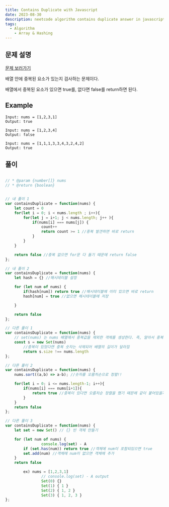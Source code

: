 ```yaml
---
title: Contains Duplicate with Javascript
date: 2023-08-30
description: neetcode algorithm contains duplicate answer in javascript - 자바스크립트로 배열에서 중복값 찾기 알고리즘 문제 풀이
tags:
  - Algorithm
    - Array & Hashing
---
```


## 문제 설명

[문제 보러가기](https://leetcode.com/problems/contains-duplicate/)

배열 안에 중복된 요소가 있는지 검사하는 문제이다.

배열에서 중복된 요소가 있으면 true를, 없다면 false를 return하면 된다.

## Example

```
Input: nums = [1,2,3,1]
Output: true

Input: nums = [1,2,3,4]
Output: false

Input: nums = [1,1,1,3,3,4,3,2,4,2]
Output: true

```

## 풀이

```js

// * @param {number[]} nums
// * @return {boolean}


// 내 풀이 1
var containsDuplicate = function(nums) {
    let count = 0
    for(let i = 0; i < nums.length ; i++){
        for(let j = i+1; j < nums.length; j++ ){
            if(nums[i] === nums[j]) {
                count++
                return count >= 1 //중복 발견하면 바로 return
            }
        }
    }

    return false //중복 없으면 for문 다 돌기 때문에 return false
};

// 내 풀이 2
var containsDuplicate = function(nums) {
    let hash = {} //해시테이블 설정

    for (let num of nums) {
        if(hash[num]) return true //해시테이블에 이미 있으면 바로 return
        hash[num] = true //없으면 해시테이블에 저장

    }

    return false
};

// 다른 풀이 1
var containsDuplicate = function(nums) {
    // set(nums) 는 nums 배열에서 중복값을 제외한 객체를 생성한다. 즉, 알아서 중복값을 빼준다.
    const s = new Set(nums)
		//중복이 있었다면 중복 숫자는 삭제되어 배열의 길이가 달라짐
		return s.size !== nums.length
};

// 다른 풀이 2
var containsDuplicate = function(nums) {
    nums.sort((a,b) => a-b); //숫자를 오름차순으로 정렬!!

    for(let i = 0; i <= nums.length-1; i++){
        if(nums[i] === nums[i+1]){
            return true //중복이 있다면 오름차순 정렬을 했기 때문에 같이 붙어있을거임
        }
    }
    return false
};

// 다른 풀이 3
var containsDuplicate = function(nums) {
    let set = new Set() // {} 빈 객체 만들기

    for (let num of nums) {
				console.log(set) - A
        if (set.has(num)) return true //객체에 num이 포함되있으면 true
        set.add(num) //객체에 num이 없으면 객체에 추가
    }
    return false

		ex) nums = [1,2,3,1]
				// console.log(set) - A output
				Set(0) {}
				Set(1) { 1 }
				Set(2) { 1, 2 }
				Set(3) { 1, 2, 3 }
};

```
